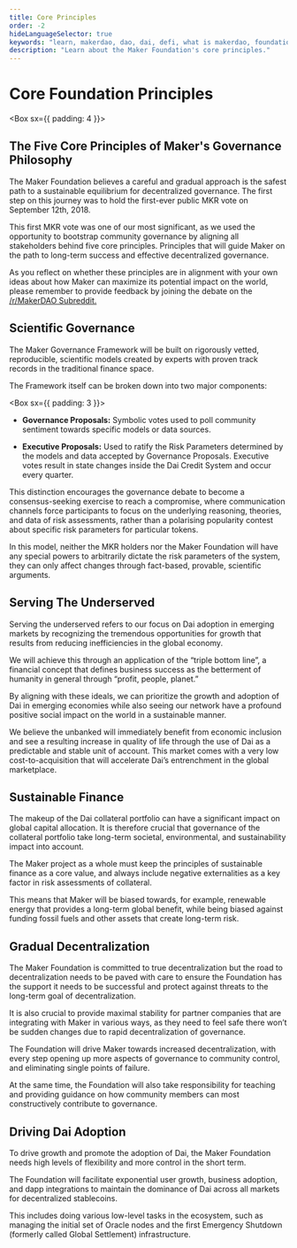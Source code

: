 ```yaml
---
title: Core Principles
order: -2
hideLanguageSelector: true
keywords: "learn, makerdao, dao, dai, defi, what is makerdao, foundation, core principles"
description: "Learn about the Maker Foundation's core principles."
---
```


# Core Foundation Principles

<Box sx={{ padding: 4 }}>

## The Five Core Principles of Maker's Governance Philosophy

The Maker Foundation believes a careful and gradual approach is the safest path to a sustainable equilibrium for decentralized governance. The first step on this journey was to hold the first-ever public MKR vote on September 12th, 2018.

This first MKR vote was one of our most significant, as we used the opportunity to bootstrap community governance by aligning all stakeholders behind five core principles. Principles that will guide Maker on the path to long-term success and effective decentralized governance.

As you reflect on whether these principles are in alignment with your own ideas about how Maker can maximize its potential impact on the world, please remember to provide feedback by joining the debate on the [/r/MakerDAO Subreddit.](https://www.reddit.com/r/MakerDAO/)

</Box>

<Process>

<Box>

## Scientific Governance

The Maker Governance Framework will be built on rigorously vetted, reproducible, scientific models created by experts with proven track records in the traditional finance space.

The Framework itself can be broken down into two major components:

<Box sx={{ padding: 3 }}>

- **Governance Proposals:** Symbolic votes used to poll community sentiment towards specific models or data sources.

- **Executive Proposals:** Used to ratify the Risk Parameters determined by the models and data accepted by Governance Proposals. Executive votes result in state changes inside the Dai Credit System and occur every quarter.

</Box>

This distinction encourages the governance debate to become a consensus-seeking exercise to reach a compromise, where communication channels force participants to focus on the underlying reasoning, theories, and data of risk assessments, rather than a polarising popularity contest about specific risk parameters for particular tokens.

In this model, neither the MKR holders nor the Maker Foundation will have any special powers to arbitrarily dictate the risk parameters of the system, they can only affect changes through fact-based, provable, scientific arguments.


</Box>

<Box>

## Serving The Underserved

Serving the underserved refers to our focus on Dai adoption in emerging markets by recognizing the tremendous opportunities for growth that results from reducing inefficiencies in the global economy.

We will achieve this through an application of the “triple bottom line”, a financial concept that defines business success as the betterment of humanity in general through “profit, people, planet.” 

By aligning with these ideals, we can prioritize the growth and adoption of Dai in emerging economies while also seeing our network have a profound positive social impact on the world in a sustainable manner.

We believe the unbanked will immediately benefit from economic inclusion and see a resulting increase in quality of life through the use of Dai as a predictable and stable unit of account. This market comes with a very low cost-to-acquisition that will accelerate Dai’s entrenchment in the global marketplace.

</Box>

<Box>

## Sustainable Finance

The makeup of the Dai collateral portfolio can have a significant impact on global capital allocation. It is therefore crucial that governance of the collateral portfolio take long-term societal, environmental, and sustainability impact into account.

The Maker project as a whole must keep the principles of sustainable finance as a core value, and always include negative externalities as a key factor in risk assessments of collateral.

This means that Maker will be biased towards, for example, renewable energy that provides a long-term global benefit, while being biased against funding fossil fuels and other assets that create long-term risk.

</Box>

<Box>

## Gradual Decentralization

The Maker Foundation is committed to true decentralization but the road to decentralization needs to be paved with care to ensure the Foundation has the support it needs to be successful and protect against threats to the long-term goal of decentralization. 

It is also crucial to provide maximal stability for partner companies that are integrating with Maker in various ways, as they need to feel safe there won’t be sudden changes due to rapid decentralization of governance.

The Foundation will drive Maker towards increased decentralization, with every step opening up more aspects of governance to community control, and eliminating single points of failure. 

At the same time, the Foundation will also take responsibility for teaching and providing guidance on how community members can most constructively contribute to governance.

</Box>

<Box>

## Driving Dai Adoption

To drive growth and promote the adoption of Dai, the Maker Foundation needs high levels of flexibility and more control in the short term.

The Foundation will facilitate exponential user growth, business adoption, and dapp integrations to maintain the dominance of Dai across all markets for decentralized stablecoins.

This includes doing various low-level tasks in the ecosystem, such as managing the initial set of Oracle nodes and the first Emergency Shutdown (formerly called Global Settlement) infrastructure.


</Box>

</Process>

